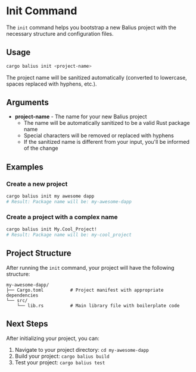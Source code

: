 # Init Command

The `init` command helps you bootstrap a new Balius project with the necessary structure and configuration files.

## Usage

```bash
cargo balius init <project-name>
```

The project name will be sanitized automatically (converted to lowercase, spaces replaced with hyphens, etc.).

## Arguments

- **project-name** - The name for your new Balius project
  - The name will be automatically sanitized to be a valid Rust package name
  - Special characters will be removed or replaced with hyphens
  - If the sanitized name is different from your input, you'll be informed of the change

## Examples

### Create a new project

```bash
cargo balius init my awesome dapp
# Result: Package name will be: my-awesome-dapp
```

### Create a project with a complex name

```bash
cargo balius init My.Cool_Project!
# Result: Package name will be: my-cool_project
```

## Project Structure

After running the `init` command, your project will have the following structure:

```
my-awesome-dapp/
├── Cargo.toml          # Project manifest with appropriate dependencies
└── src/
    └── lib.rs          # Main library file with boilerplate code
```

## Next Steps

After initializing your project, you can:

1. Navigate to your project directory: `cd my-awesome-dapp`
2. Build your project: `cargo balius build`
3. Test your project: `cargo balius test`